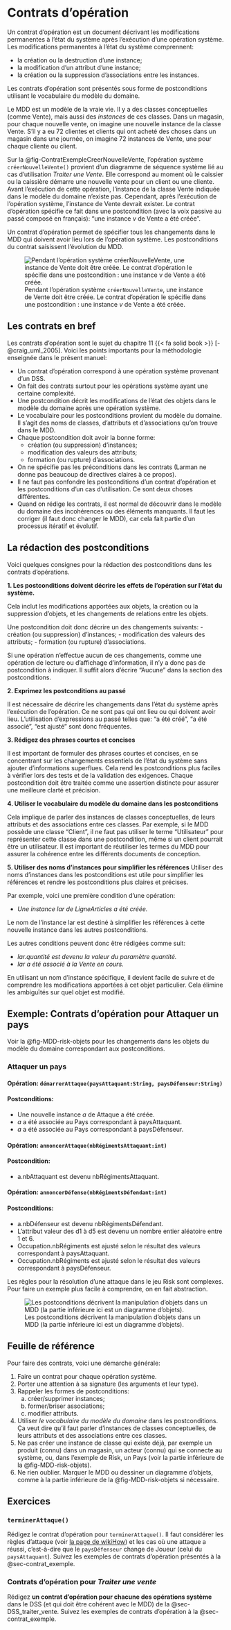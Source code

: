 # Contrats d'opération {#sec-contrats}

Un contrat d'opération est un document décrivant les modifications permanentes à l'état du système après l'exécution d'une opération système.
Les modifications permanentes à l'état du système comprennent:

- la création ou la destruction d'une instance;
- la modification d'un attribut d'une instance;
- la création ou la suppression d'associations entre les instances.

Les contrats d'opération sont présentés sous forme de postconditions utilisant le vocabulaire du modèle du domaine.

::: {.callout-important}
Le MDD est un modèle de la vraie vie.
Il y a des classes conceptuelles (comme Vente), mais aussi des *instances* de ces classes.
Dans un magasin, pour chaque nouvelle vente, on imagine une nouvelle instance de la classe Vente.
S'il y a eu 72 clientes et clients qui ont acheté des choses dans un magasin dans une journée, on imagine 72 instances de Vente, une pour chaque cliente ou client.
:::

Sur la @fig-ContratExempleCreerNouvelleVente, l'opération système `créerNouvelleVente()` provient d'un diagramme de séquence système lié au cas d'utilisation *Traiter une Vente*.
Elle correspond au moment où le caissier ou la caissière démarre une nouvelle vente pour un client ou une cliente.
Avant l'exécution de cette opération, l'instance de la classe Vente indiquée dans le modèle du domaine n'existe pas.
Cependant, après l'exécution de l'opération système, l'instance de Vente devrait exister.
Le contrat d'opération spécifie ce fait dans une postcondition (avec la voix passive au passé composé en français): "une instance *v* de Vente a été créée".

Un contrat d'opération permet de spécifier tous les changements dans le MDD qui doivent avoir lieu lors de l'opération système. Les postconditions du contrat saisissent l'évolution du MDD.

![Pendant l'opération système `créerNouvelleVente`, une instance de Vente doit être créée. Le contrat d'opération le spécifie dans une postcondition : une instance *v* de Vente a été créée.](images/Contrats-survol_export.svg){#fig-ContratExempleCreerNouvelleVente}

## Les contrats en bref

Les contrats d'opération sont le sujet du chapitre 11\ {{< fa solid book >}}\ [-@craig_uml_2005].
Voici les points importants pour la méthodologie enseignée dans le présent manuel:

- Un contrat d'opération correspond à une opération système provenant d'un DSS.
- On fait des contrats surtout pour les opérations système ayant une certaine complexité.
- Une postcondition décrit les modifications de l'état des objets dans le modèle du domaine après une opération système.
- Le vocabulaire pour les postconditions provient du modèle du domaine. Il s'agit des noms de classes, d'attributs et d'associations qu'on trouve dans le MDD.
- Chaque postcondition doit avoir la bonne forme:
  - création (ou suppression) d'instances;
  - modification des valeurs des attributs;
  - formation (ou rupture) d'associations.
- On ne spécifie pas les préconditions dans les contrats (Larman ne donne pas beaucoup de directives claires à ce propos).
- Il ne faut pas confondre les postconditions d'un contrat d'opération et les postconditions d'un cas d'utilisation. Ce sont deux choses différentes.
- Quand on rédige les contrats, il est normal de découvrir dans le modèle du domaine des incohérences ou des éléments manquants.
Il faut les corriger (il faut donc changer le MDD), car cela fait partie d'un processus itératif et évolutif.

## La rédaction des postconditions

Voici quelques consignes pour la rédaction des postconditions dans les contrats d'opérations.

**1. Les postconditions doivent décrire les effets de l'opération sur l'état du système.**

Cela inclut les modifications apportées aux objets, la création ou la suppression d'objets, et les changements de relations entre les objets.

Une postcondition doit donc décrire un des changements suivants:
- création (ou suppression) d'instances;
- modification des valeurs des attributs;
- formation (ou rupture) d'associations.

Si une opération n'effectue aucun de ces changements, comme une opération de lecture ou d'affichage d'information, il n'y a donc pas de postcondition à indiquer. Il suffit alors d'écrire "Aucune" dans la section des postconditions.

**2. Exprimez les postconditions au passé**

Il est nécessaire de décrire les changements dans l'état du système après l'exécution de l'opération. Ce ne sont pas qui ont lieu ou qui doivent avoir lieu. L'utilisation d'expressions au passé telles que: "a été créé", "a été associé", "est ajusté" sont donc fréquentes.

**3. Rédigez des phrases courtes et concises**

Il est important de formuler des phrases courtes et concises, en se concentrant sur les changements essentiels de l'état du système sans ajouter d’informations superflues. Cela rend les postconditions plus faciles à vérifier lors des tests et de la validation des exigences. Chaque postcondition doit être traitée comme une assertion distincte pour assurer une meilleure clarté et précision.

**4. Utiliser le vocabulaire du modèle du domaine dans les postconditions**

Cela implique de parler des instances de classes conceptuelles, de leurs attributs et des associations entre ces classes. Par exemple, si le MDD possède une classe "Client", il ne faut pas utiliser le terme "Utilisateur" pour représenter cette classe dans une postcondition, même si un client pourrait être un utilisateur. Il est important de réutiliser les termes du MDD pour assurer la cohérence entre les différents documents de conception.

**5. Utiliser des noms d'instances pour simplifier les références**
Utiliser des noms d'instances dans les postconditions est utile pour simplifier les références et rendre les postconditions plus claires et précises. 

Par exemple, voici une première condition d'une opération:

- *Une instance lar de LigneArticles a été créée.*

Le nom de l’instance lar est destiné à simplifier les références à cette nouvelle instance dans les autres postconditions.

Les autres conditions peuvent donc être rédigées comme suit:

- *lar.quantité est devenu la valeur du paramètre quantité.*
- *lar a été associé à la Vente en cours.*

En utilisant un nom d'instance spécifique, il devient facile de suivre et de comprendre les modifications apportées à cet objet particulier. Cela élimine les ambiguïtés sur quel objet est modifié.

## Exemple: Contrats d'opération pour Attaquer un pays {#sec-contrat_exemple}

Voir la @fig-MDD-risk-objets pour les changements dans les objets du modèle du domaine correspondant aux postconditions.

### Attaquer un pays {.unnumbered .unlisted}

#### Opération: `démarrerAttaque(paysAttaquant:String, paysDéfenseur:String)` {.unnumbered .unlisted}

#### Postconditions: {.unnumbered .unlisted}

- Une nouvelle instance *a* de Attaque a été créée.
- *a* a été associée au Pays correspondant à paysAttaquant.
- *a* a été associée au Pays correspondant à paysDéfenseur.

#### Opération: `annoncerAttaque(nbRégimentsAttaquant:int)` {.unnumbered .unlisted}

#### Postcondition: {.unnumbered .unlisted}

- a.nbAttaquant est devenu nbRégimentsAttaquant.

#### Opération: `annoncerDéfense(nbRégimentsDéfendant:int)` {.unnumbered .unlisted}

#### Postconditions: {.unnumbered .unlisted}

- a.nbDéfenseur est devenu nbRégimentsDéfendant.
- L'attribut valeur des d1 à d5 est devenu un nombre entier aléatoire entre 1 et 6.
- Occupation.nbRégiments est ajusté selon le résultat des valeurs correspondant à paysAttaquant.
- Occupation.nbRégiments est ajusté selon le résultat des valeurs correspondant à paysDéfenseur.

::: {.callout-important}
Les règles pour la résolution d'une attaque dans le jeu Risk sont complexes.
Pour faire un exemple plus facile à comprendre, on en fait abstraction.
:::

<!-- Draw.io svg contient du texte en SVG qui ne se présente pas bien lors de la conversion vers PDF (on obtien "Text is not SVG - cannot display"). Alors, on exporte manuellement une version du SVG ayant du texte compatible (tout en gardant l'original). Cela n'est pas idéal, mais c'est une solution. Voir https://www.diagrams.net/doc/faq/svg-export-text-problems et l'option "convert labels to SVG" -->
![Les postconditions décrivent la manipulation d'objets dans un MDD (la partie inférieure ici est un diagramme d'objets).](images/MDD-Risk-contrats_export.svg){#fig-MDD-risk-objets}

## Feuille de référence

Pour faire des contrats, voici une démarche générale:

1. Faire un contrat pour chaque opération système.
1. Porter une attention à sa signature (les arguments et leur type).
1. Rappeler les formes de postconditions:
   a) créer/supprimer instances;
   a) former/briser associations;
   a) modifier attributs.
1. Utiliser *le vocabulaire du modèle du domaine* dans les postconditions.
Ça veut dire qu'il faut parler d'instances de classes conceptuelles, de leurs attributs et des associations entre ces classes.
1. Ne pas créer une instance de classe qui existe déjà, par exemple un produit (connu) dans un magasin, un acteur (connu) qui se connecte au système, ou, dans l'exemple de Risk, un Pays (voir la partie inférieure de la @fig-MDD-risk-objets).
1. Ne rien oublier. Marquer le MDD ou dessiner un diagramme d'objets, comme à la partie inférieure de la @fig-MDD-risk-objets si nécessaire.

## Exercices

::: {#exr-contrat_Terminer_attaque}
### `terminerAttaque()`

Rédigez le contrat d'opération pour `terminerAttaque()`.
Il faut considérer les règles d'attaque (voir [la page de wikiHow](https://fr.wikihow.com/jouer-%C3%A0-Risk)) et les cas où une attaque a réussi, c'est-à-dire que le `paysDéfenseur` change de Joueur (celui du `paysAttaquant`).
Suivez les exemples de contrats d'opération présentés à la @sec-contrat_exemple.
:::

::: {#exr-contrats-Traiter-vente}

### Contrats d'opération pour *Traiter une vente*

Rédigez **un contrat d'opération pour chacune des opérations système** dans le DSS (et qui doit être cohérent avec le MDD) de la @sec-DSS_traiter_vente. 
Suivez les exemples de contrats d'opération à la @sec-contrat_exemple.

:::

